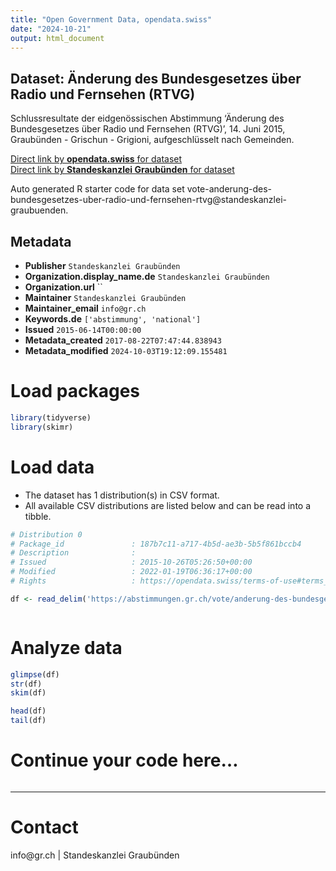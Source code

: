 ```yaml
---
title: "Open Government Data, opendata.swiss"
date: "2024-10-21"
output: html_document
---
```


## Dataset: Änderung des Bundesgesetzes über Radio und Fernsehen (RTVG)

Schlussresultate der eidgenössischen Abstimmung 'Änderung des Bundesgesetzes über Radio und Fernsehen (RTVG)', 14. Juni 2015, Graubünden - Grischun - Grigioni, aufgeschlüsselt nach Gemeinden.

[Direct link by **opendata.swiss** for dataset](https://opendata.swiss/de/dataset/anderung-des-bundesgesetzes-uber-radio-und-fernsehen-rtvg)<br>
[Direct link by **Standeskanzlei Graubünden** for dataset](https://abstimmungen.gr.ch/vote/anderung-des-bundesgesetzes-uber-radio-und-fernsehen-rtvg/data)

Auto generated R starter code for data set vote-anderung-des-bundesgesetzes-uber-radio-und-fernsehen-rtvg@standeskanzlei-graubuenden.

## Metadata

- **Publisher** `Standeskanzlei Graubünden`
- **Organization.display_name.de** `Standeskanzlei Graubünden`
- **Organization.url** ``
- **Maintainer** `Standeskanzlei Graubünden`
- **Maintainer_email** `info@gr.ch`
- **Keywords.de** `['abstimmung', 'national']`
- **Issued** `2015-06-14T00:00:00`
- **Metadata_created** `2017-08-22T07:47:44.838943`
- **Metadata_modified** `2024-10-03T19:12:09.155481`


# Load packages

```r

library(tidyverse)
library(skimr)

```

# Load data

-   The dataset has 1 distribution(s) in CSV format.
-   All available CSV distributions are listed below and can be read into a tibble.

```r

# Distribution 0
# Package_id               : 187b7c11-a717-4b5d-ae3b-5b5f861bccb4
# Description              : 
# Issued                   : 2015-10-26T05:26:50+00:00
# Modified                 : 2022-01-19T06:36:17+00:00
# Rights                   : https://opendata.swiss/terms-of-use#terms_by

df <- read_delim('https://abstimmungen.gr.ch/vote/anderung-des-bundesgesetzes-uber-radio-und-fernsehen-rtvg/data-csv')



```

# Analyze data

```r

glimpse(df)
str(df)
skim(df)

head(df)
tail(df)

```

# Continue your code here...

```r

```

------------------------------------------------------------------------

# Contact

info@gr.ch | Standeskanzlei Graubünden
